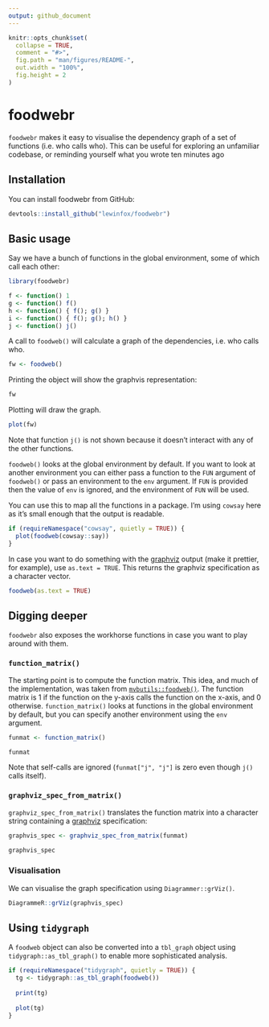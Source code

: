 ```yaml
---
output: github_document
---
```


<!-- README.md is generated from README.Rmd. Please edit that file -->

```r
knitr::opts_chunk$set(
  collapse = TRUE,
  comment = "#>",
  fig.path = "man/figures/README-",
  out.width = "100%",
  fig.height = 2
)
```

# foodwebr

<!-- badges: start -->
<!-- badges: end -->

`foodwebr` makes it easy to visualise the dependency graph of a set of functions (i.e. who calls
who). This can be useful for exploring an unfamiliar codebase, or reminding yourself what you wrote
ten minutes ago

## Installation

You can install foodwebr from GitHub:

``` r
devtools::install_github("lewinfox/foodwebr")
```

## Basic usage

Say we have a bunch of functions in the global environment, some of which call each other:

```r
library(foodwebr)

f <- function() 1
g <- function() f()
h <- function() { f(); g() }
i <- function() { f(); g(); h() }
j <- function() j()
```

A call to `foodweb()` will calculate a graph of the dependencies, i.e. who calls who.

```r
fw <- foodweb()
```

Printing the object will show the graphvis representation:

```r
fw
```

Plotting will draw the graph.

```r
plot(fw)
```


Note that function `j()` is not shown because it doesn't interact with any of the other functions.

`foodweb()` looks at the global environment by default. If you want to look at another environment
you can either pass a function to the `FUN` argument of `foodweb()` or pass an environment to the
`env` argument. If `FUN` is provided then the value of `env` is ignored, and the environment of
`FUN` will be used.

You can use this to map all the functions in a package. I'm using `cowsay` here as it's small
enough that the output is readable.

```r
if (requireNamespace("cowsay", quietly = TRUE)) {
  plot(foodweb(cowsay::say))
}
```

In case you want to do something with the [graphviz](https://graphviz.org/) output (make it
prettier, for example), use `as.text = TRUE`. This returns the graphviz specification as a character
vector.

```r
foodweb(as.text = TRUE)
```

## Digging deeper

`foodwebr` also exposes the workhorse functions in case you want to play around with them.

### `function_matrix()`

The starting point is to compute the function matrix. This idea, and much of the implementation,
was taken from [`mvbutils::foodweb()`](https://rdrr.io/cran/mvbutils/man/foodweb.html). The function
matrix is 1 if the function on the y-axis calls the function on the x-axis, and 0  otherwise.
`function_matrix()` looks at functions in the global environment by default, but you can specify
another environment using the `env` argument.

```r
funmat <- function_matrix()

funmat
```

Note that self-calls are ignored (`funmat["j", "j"]` is zero even though `j()` calls itself).

### `graphviz_spec_from_matrix()`

`graphviz_spec_from_matrix()` translates the function matrix into a character string containing a
[graphviz](https://graphviz.org/) specification:

```r
graphvis_spec <- graphviz_spec_from_matrix(funmat)

graphvis_spec
```

### Visualisation

We can visualise the graph specification using `Diagrammer::grViz()`.

```r
DiagrammeR::grViz(graphvis_spec)
```


## Using `tidygraph`

A `foodweb` object can also be converted into a `tbl_graph` object using `tidygraph::as_tbl_graph()`
to enable more sophisticated analysis.

```r
if (requireNamespace("tidygraph", quietly = TRUE)) {
  tg <- tidygraph::as_tbl_graph(foodweb())
  
  print(tg)
  
  plot(tg)
}
```